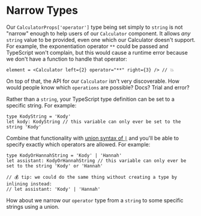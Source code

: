 # Narrow Types

Our `CalculatorProps['operator']` type being set simply to `string` is not
"narrow" enough to help users of our `Calculator` component. It allows _any_
`string` value to be provided, even one which our Calculator doesn't support.
For example, the exponentiation operator `**` could be passed and TypeScript
won't complain, but this would cause a runtime error because we don't have a
function to handle that operator:

```tsx
element = <Calculator left={2} operator="**" right={3} /> // 💥
```

On top of that, the API for our `Calculator` isn't very discoverable. How would
people know which `operations` are possible? Docs? Trial and error?

Rather than a `string`, your TypeScript type definition can be set to a specific
string. For example:

```tsx
type KodyString = 'Kody'
let kody: KodyString // this variable can only ever be set to the string 'Kody'
```

Combine that functionality with
[union syntax of `|`](https://www.typescriptlang.org/docs/handbook/2/everyday-types.html#union-types)
and you'll be able to specify exactly which operators are allowed. For example:

```tsx
type KodyOrHannahString = 'Kody' | 'Hannah'
let assistant: KodyOrHannahString // this variable can only ever be set to the string 'Kody' or 'Hannah'

// 💰 tip: we could do the same thing without creating a type by inlining instead:
// let assistant: 'Kody' | 'Hannah'
```

How about we narrow our `operator` type from a `string` to some specific strings
using a union.
